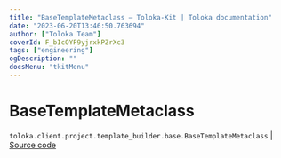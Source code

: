 ```yaml
---
title: "BaseTemplateMetaclass — Toloka-Kit | Toloka documentation"
date: "2023-06-20T13:46:50.763694"
author: ["Toloka Team"]
coverId: F_bIcOYF9yjrxkPZrXc3
tags: ["engineering"]
ogDescription: ""
docsMenu: "tkitMenu"
---
```


# BaseTemplateMetaclass

`toloka.client.project.template_builder.base.BaseTemplateMetaclass` | [Source code](https://github.com/Toloka/toloka-kit/blob/v1.2.0/src/client/project/template_builder/base.py#L112)